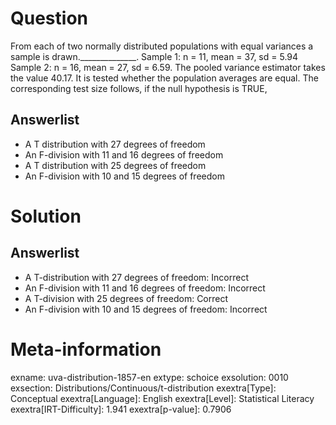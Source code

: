 Question
========

From each of two normally distributed populations with equal variances a sample is drawn.______________. Sample 1: n = 11, mean = 37, sd = 5.94 Sample 2: n = 16, mean = 27, sd = 6.59. The pooled variance estimator takes the value 40.17. It is tested whether the population averages are equal. The corresponding test size follows, if the null hypothesis is TRUE,

Answerlist
----------

* A T distribution with 27 degrees of freedom
* An F-division with 11 and 16 degrees of freedom
* A T distribution with 25 degrees of freedom
* An F-division with 10 and 15 degrees of freedom

Solution
========

Answerlist
----------

* A T-distribution with 27 degrees of freedom: Incorrect
* An F-division with 11 and 16 degrees of freedom: Incorrect
* A T-division with 25 degrees of freedom: Correct
* An F-division with 10 and 15 degrees of freedom: Incorrect

Meta-information
================
exname: uva-distribution-1857-en
extype: schoice
exsolution: 0010
exsection: Distributions/Continuous/t-distribution
exextra[Type]: Conceptual
exextra[Language]: English
exextra[Level]: Statistical Literacy
exextra[IRT-Difficulty]: 1.941
exextra[p-value]: 0.7906
